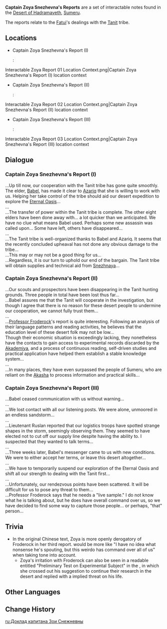 {{Terminology Infobox
|image        = 
|type         = Notable Interactables
|region       = Sumeru
|subregion    = Great Red Sand
|area         = Desert of Hadramaveth
|subarea      = 
}}
'''Captain Zoya Snezhevna's Reports''' are a set of interactable notes found in the [[Desert of Hadramaveth]], [[Sumeru]].

The reports relate to the [[Fatui]]'s dealings with the [[Tanit]] tribe.

==Locations==
* Captain Zoya Snezhevna's Report (I)
*: <gallery>Interactable Zoya Report 01 Location.png|Captain Zoya Snezhevna's Report (I) location
Interactable Zoya Report 01 Location Context.png|Captain Zoya Snezhevna's Report (I) location context
</gallery>
* Captain Zoya Snezhevna's Report (II)
*: <gallery>Interactable Zoya Report 02 Location.png|Captain Zoya Snezhevna's Report (II) location
Interactable Zoya Report 02 Location Context.png|Captain Zoya Snezhevna's Report (II) location context
</gallery>
* Captain Zoya Snezhevna's Report (III)
*: <gallery>Interactable Zoya Report 03 Location.png|Captain Zoya Snezhevna's Report (III) location
Interactable Zoya Report 03 Location Context.png|Captain Zoya Snezhevna's Report (III) location context
</gallery>

==Dialogue==
===Captain Zoya Snezhevna's Report (I)===
...Up till now, our cooperation with the Tanit tribe has gone quite smoothly. The elder, [[Babel]], has made it clear to [[Azariq]] that she is willing to work with us. Helping her take control of the tribe should aid our desert expedition to explore the [[The Orchard of Pairidaeza|Eternal Oasis]]...<br>
...<br>
...The transfer of power within the Tanit tribe is complete. The other eight elders have been done away with... a lot quicker than we anticipated. We have no clue what means Babel used. Perhaps some new assassin was called upon... Some have left, others have disappeared...<br>
...<br>
...The Tanit tribe is well-organized thanks to Babel and Azariq. It seems that the recently concluded upheaval has not done any obvious damage to the tribe...<br>
...This may or may not be a good thing for us...<br>
...Regardless, it is our turn to uphold our end of the bargain. The Tanit tribe will obtain supplies and technical aid from [[Snezhnaya]]...

===Captain Zoya Snezhevna's Report (II)===
...Our scouts and prospectors have been disappearing in the Tanit hunting grounds. Three people in total have been lost thus far...<br>
...Babel assures me that the Tanit will cooperate in the investigation, but though I agree that there is no reason for these desert people to undermine our cooperation, we cannot fully trust them...<br>
...<br>
...[[Froderock Fronkonsteen|Professor Froderock]]'s report is quite interesting. Following an analysis of their language patterns and reading activities, he believes that the education level of these desert folk may not be low...<br>
Though their economic situation is exceedingly lacking, they nonetheless have the contacts to gain access to experimental records discarded by the [[Sumeru Akademiya|Akademiya]], and a process of continuous reading, self-driven studies and practical application have helped them establish a stable knowledge system...<br>
...<br>
...In many places, they have even surpassed the people of Sumeru, who are reliant on the [[Akasha System|Akasha]] to process information and practical skills...

===Captain Zoya Snezhevna's Report (III)===
...Babel ceased communication with us without warning...<br>
...<br>
...We lost contact with all our listening posts. We were alone, unmoored in an endless sandstorm...<br>
...<br>
...Lieutenant Ruslan reported that our logistics troops have spotted strange shapes in the storm, seemingly observing them. They seemed to have elected not to cut off our supply line despite having the ability to. I suspected that they wanted to talk terms...<br>
...<br>
...Three weeks later, Babel's messenger came to us with new conditions. We were to either accept her terms, or leave this desert altogether...<br>
...<br>
...We have to temporarily suspend our exploration of the Eternal Oasis and shift all our strength to dealing with the Tanit first...<br>
...<br>
...Unfortunately, our rendezvous points have been scattered. It will be difficult for us to pose any threat to them...<br>
...Professor Froderock says that he needs a "live sample." I do not know what he is talking about, but he does have overall command over us, so we have decided to find some way to capture those people... or perhaps, "that" person...

==Trivia==
* In the original Chinese text, Zoya is more openly derogatory of Froderock in her third report. {{Lang|"I do not know what he is talking about, but he does have overall command over us"|zh=不懂他在胡说八道什么，但这个怪人对我们所有人拥有指挥权}} would be more like "I have no idea what nonsense he's spouting, but this weirdo has command over all of us" when taking tone into account.
** Zoya's irritation with Froderock can also be seen in a readable entitled "Preliminary Test on Experimental Subject" in the {{Quest|Make Bright the Arrows, Gather the Shields...}}, in which she crossed out his suggestion to continue their research in the desert and replied with a implied threat on his life.

==Other Languages==
{{Other Languages
|en      = Captain Zoya Snezhevna's Report
|zhs     = 佐娅・雪奈茨芙娜大尉的行动报告
|zhs_rm  = Zuǒyà Xuěnàicífúnà Dàwèi de Xíngdòng Bàogào
|zht     = 佐婭・雪奈茨芙娜大尉的行動報告
|zht_rm  = Zuǒyà Xuěnàicífúnà Dàwèi de Xíngdòng Bàogào
|zh_tl   = 
|ja      = ゾーヤ・シュナイツェフナ大尉の行動報告
|ja_rm   = Zooya Shunaitsefuna Taii no Koudou Houkoku
|ja_tl   = Captain Zoya Snezhevna's Conduct Report
|ko      = 조야・슈나이제브나 대위의 {{tt|작전 보고서|作戰 報告書}}
|ko_rm   = Joya Syunaijebeuna Daewi-ui Jakjeon Bogoseo
|ko_tl   = Captain Zoya Snezhevna's Operation Reports
|es      = Informe de operación de la capitana Zoya Snezhevna
|es_tl   = Captain Zoya Snezhevna's Operation Report
|fr      = Rapport du capitaine Zoya Snezhevna
|fr_tl   = Captain Zoya Snezhevna's Report
|ru      = Доклад капитана Зои Снежневны
|ru_tl   = Captain Zoya Snezhnevna's<!--Do not change spelling.--> Report
|th      = รายงานปฏิบัติการของกัปตัน Zoya Snezhevna
|th_rm   = 
|th_tl   = 
|vi      = Báo Cáo Của Đại Úy Zoya Snezhevna
|vi_tl   = 
|de      = Operationsbericht von Frau Hauptmann Zoya Snezhevna
|de_tl   = Ms. Captain Zoya Snezhevna's Operation Report
|id      = Laporan Kapten Zoya Snezhevna
|id_tl   = Captain Zoya Snezhevna's Reports
|pt      = Relatório da Capitã Zoya Snezhevna
|pt_tl   = 
|tr      = Yüzbaşı Zoya Snezhevna'nın Raporu
|tr_tl   = 
|it      = Rapporto della capitana Zoya Snezhevna
|it_tl   = Report of the Captain Zoya Snezhevna
}}

==Change History==
{{Change History|3.4}}
<!--
==References==
{{Reflist}}
-->

[[ru:Доклад капитана Зои Снежневны]]